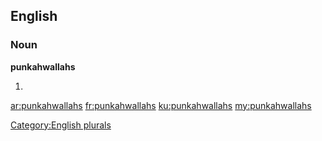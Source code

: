 ==English==

===Noun===
'''punkahwallahs'''

# {{plural of|[[punkahwallah]]}}

[[Category:English plurals]]

[[ar:punkahwallahs]]
[[fr:punkahwallahs]]
[[ku:punkahwallahs]]
[[my:punkahwallahs]]